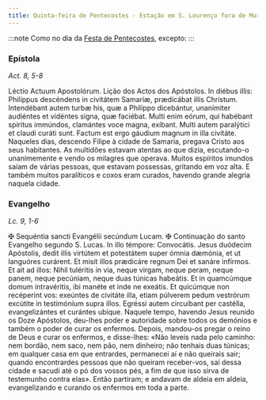 ```yaml
---
title: Quinta-feira de Pentecostes - Estação em S. Lourenço fora de Muros
---
```


:::note
Como no dia da [Festa de Pentecostes](/missal/pentecostes/pentecostes), excepto:
:::

### Epístola

_Act. 8, 5-8_

<div class="grid grid-cols-2 gap-5">
  <span class="text-justify">Léctio Actuum Apostolórum.</span>
  <span class="text-justify">Lição dos Actos dos Apóstolos.</span>
  <span class="text-justify">
    In diébus illis: Philíppus descéndens in civitátem Samaríæ, prædicábat illis
    Christum. Intendébant autem turbæ his, quæ a Philíppo dicebántur, unanímiter
    audiéntes et vidéntes signa, quæ faciébat. Multi enim eórum, qui habébant
    spíritus immúndos, clamántes voce magna, exíbant. Multi autem paralýtici et
    claudi curáti sunt. Factum est ergo gáudium magnum in illa civitáte.
  </span>
  <span class="text-justify">
    Naqueles dias, descendo Filipe à cidade de Samaria, pregava Cristo aos seus
    habitantes. As multidões estavam atentas ao que dizia, escutando-o
    unanimemente e vendo os milagres que operava. Muitos espíritos imundos saíam
    de várias pessoas, que estavam possessas, gritando em voz alta. E também
    muitos paralíticos e coxos eram curados, havendo grande alegria naquela
    cidade.
  </span>
</div>

### Evangelho

_Lc. 9, 1-6_

<div class="grid grid-cols-2 gap-5">
  <span class="text-justify">
    <span class="text-red-500">&#10016;</span> Sequéntia sancti Evangélii
    secúndum Lucam.
  </span>
  <span class="text-justify">
    <span class="text-red-500">&#10016;</span> Continuação do santo Evangelho
    segundo S. Lucas.
  </span>
  <span class="text-justify">
    In illo témpore: Convocátis. Jesus duódecim Apóstolis, dedit illis virtútem
    et potestátem super ómnia dæmónia, et ut languóres curárent. Et misit illos
    prædicáre regnum Dei et sanáre infírmos. Et ait ad illos: Nihil tuléritis in
    via, neque virgam, neque peram, neque panem, neque pecúniam, neque duas
    túnicas habeátis. Et in quamcúmque domum intravéritis, ibi manéte et inde ne
    exeátis. Et quicúmque non recéperint vos: exeúntes de civitáte illa, etiam
    púlverem pedum vestrórum excútite in testimónium supra illos. Egréssi autem
    circuíbant per castélla, evangelizántes et curántes ubíque.
  </span>
  <span class="text-justify">
    Naquele tempo, havendo Jesus reunido os Doze Apóstolos, deu-lhes poder e
    autoridade sobre todos os demónios e também o poder de curar os enfermos.
    Depois, mandou-os pregar o reino de Deus e curar os enfermos, e disse-lhes:
    «Não leveis nada pelo caminho: nem bordão, nem saco, nem pão, nem dinheiro;
    não tenhais duas túnicas; em qualquer casa em que entrardes, permanecei aí e
    não queirais sair; quando encontrardes pessoas que não queiram receber-vos,
    saí dessa cidade e sacudi até o pó dos vossos pés, a fim de que isso sirva
    de testemunho contra elas». Então partiram; e andavam de aldeia em aldeia,
    evangelizando e curando os enfermos em toda a parte.
  </span>
</div>
